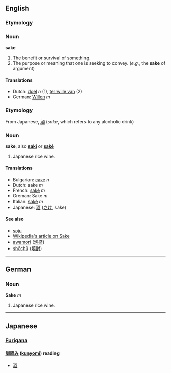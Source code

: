 ==English==
===Etymology===
<!-- don't know but different to the japanese one below -->

===Noun===
'''sake'''

#The benefit or survival of something.
#The purpose or meaning that one is seeking to convey. (''e.g.'', the '''sake''' of argument)

====Translations====
*Dutch: [[doel]] ''n'' (1), [[ter wille van]] (2)
*German: [[Willen]] ''m'' 

===Etymology===
From Japanese, ''[[酒]]'' (''sake'', which refers to any alcoholic drink)

===Noun===
'''sake''', also '''[[saki]]''' or '''[[saké]]'''

#Japanese rice wine.

====Translations====
*Bulgarian: [[саке]] ''n''
*Dutch: sake ''m''
*French: [[saké]] ''m''
*Greman: Sake ''m''
*Italian: [[sakè]] ''m''
*Japanese: [[酒]] ([[さけ]], sake)

====See also====
*[[soju]]
*[[w:Sake|Wikipedia's article on Sake]]
*[[awamori]] ([[泡盛]])
*[[shōchū]] ([[焼酎]])


----

==German==
===Noun===
'''Sake''' ''m''

#Japanese rice wine.

----

==Japanese==

===[[Furigana]]===
====[[訓読み]] ([[kunyomi]]) reading====
* [[酒]]